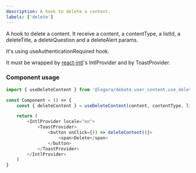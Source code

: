 ```yaml
---
description: A hook to delete a content.
labels: ['delete']
---
```



A hook to delete a content. It receive a content, a contentType, a listId, a deleteTitle, a deleteQuestion and a deleteAlert params.

It's using useAuthenticationRequired hook.

It must be wrapped by [react-intl](https://formatjs.io/docs/getting-started/installation/)'s IntlProvider and by ToastProvider.

### Component usage

```js
import { useDeleteContent } from '@logora/debate.user_content.use_delete_content';
```

```js
const Component = () => {
    const { deleteContent } = useDeleteContent(content, contentType, listId, softDelete, deleteTitle, deleteQuestion, deleteAlert);

	return (
        <IntlProvider locale="en">
            <ToastProvider>
                <button onClick={() => deleteContent()}>
                    <span>Delete</span>
                </button>
            </ToastProvider>
        </IntlProvider>
    )
}
```